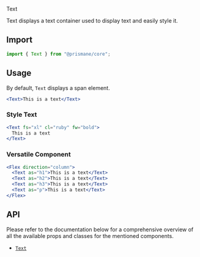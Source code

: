 <Versatile>Text</Versatile>

Text displays a text container used to display text and easily style it.

## Import

```js
import { Text } from "@prismane/core";
```

## Usage

By default, `Text` displays a span element.

```jsx
<Text>This is a text</Text>
```

### Style Text

```jsx
<Text fs="xl" cl="ruby" fw="bold">
  This is a text
</Text>
```

### Versatile Component

```jsx
<Flex direction="column">
  <Text as="h1">This is a text</Text>
  <Text as="h2">This is a text</Text>
  <Text as="h3">This is a text</Text>
  <Text as="p">This is a text</Text>
</Flex>
```

## API

Please refer to the documentation below for a comprehensive overview of all the available props and classes for the mentioned components.

- [`Text`](/docs/components-api/text-api)
